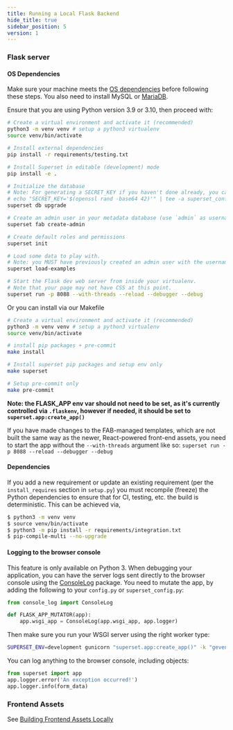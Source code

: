 ```yaml
---
title: Running a Local Flask Backend
hide_title: true
sidebar_position: 5
version: 1
---
```


### Flask server

#### OS Dependencies

Make sure your machine meets the [OS dependencies](/docs/installation/installing-superset-from-pypi#os-dependencies) before following these steps.
You also need to install MySQL or [MariaDB](https://mariadb.com/downloads).

Ensure that you are using Python version 3.9 or 3.10, then proceed with:

```bash
# Create a virtual environment and activate it (recommended)
python3 -m venv venv # setup a python3 virtualenv
source venv/bin/activate

# Install external dependencies
pip install -r requirements/testing.txt

# Install Superset in editable (development) mode
pip install -e .

# Initialize the database
# Note: For generating a SECRET_KEY if you haven't done already, you can use the command:
# echo "SECRET_KEY='$(openssl rand -base64 42)'" | tee -a superset_config.py
superset db upgrade

# Create an admin user in your metadata database (use `admin` as username to be able to load the examples)
superset fab create-admin

# Create default roles and permissions
superset init

# Load some data to play with.
# Note: you MUST have previously created an admin user with the username `admin` for this command to work.
superset load-examples

# Start the Flask dev web server from inside your virtualenv.
# Note that your page may not have CSS at this point.
superset run -p 8088 --with-threads --reload --debugger --debug
```

Or you can install via our Makefile

```bash
# Create a virtual environment and activate it (recommended)
python3 -m venv venv # setup a python3 virtualenv
source venv/bin/activate

# install pip packages + pre-commit
make install

# Install superset pip packages and setup env only
make superset

# Setup pre-commit only
make pre-commit
```

**Note: the FLASK_APP env var should not need to be set, as it's currently controlled
via `.flaskenv`, however if needed, it should be set to `superset.app:create_app()`**

If you have made changes to the FAB-managed templates, which are not built the same way as the newer, React-powered front-end assets, you need to start the app without the `--with-threads` argument like so:
`superset run -p 8088 --reload --debugger --debug`

#### Dependencies

If you add a new requirement or update an existing requirement (per the `install_requires` section in `setup.py`) you must recompile (freeze) the Python dependencies to ensure that for CI, testing, etc. the build is deterministic. This can be achieved via,

```bash
$ python3 -m venv venv
$ source venv/bin/activate
$ python3 -m pip install -r requirements/integration.txt
$ pip-compile-multi --no-upgrade
```

#### Logging to the browser console

This feature is only available on Python 3. When debugging your application, you can have the server logs sent directly to the browser console using the [ConsoleLog](https://github.com/betodealmeida/consolelog) package. You need to mutate the app, by adding the following to your `config.py` or `superset_config.py`:

```python
from console_log import ConsoleLog

def FLASK_APP_MUTATOR(app):
    app.wsgi_app = ConsoleLog(app.wsgi_app, app.logger)
```

Then make sure you run your WSGI server using the right worker type:

```bash
SUPERSET_ENV=development gunicorn "superset.app:create_app()" -k "geventwebsocket.gunicorn.workers.GeventWebSocketWorker" -b 127.0.0.1:8088 --reload
```

You can log anything to the browser console, including objects:

```python
from superset import app
app.logger.error('An exception occurred!')
app.logger.info(form_data)
```

### Frontend Assets

See [Building Frontend Assets Locally](https://github.com/apache/superset/blob/master/CONTRIBUTING.md#frontend)
